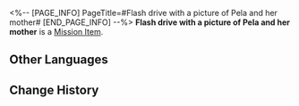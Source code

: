 <%-- [PAGE_INFO]
PageTitle=#Flash drive with a picture of Pela and her mother#
[END_PAGE_INFO] --%>
{{Item Infobox
|id          = 140210
|image       = Item Flash drive with a picture of Pela and her mother.png
|type        = Mission Item
|invCategory = Missions
|rarity      = 3
|effect      = 
|description = A digital data storage component that has been frozen for more than a decade. It looks very primitive.<br />A young girl is being held by someone in the picture, but that someone's face is no longer distinguishable.
}}
{{Description|''"Did you hear about that outstanding outdoors explorer who died 16 years ago? The best explorer out of all Belobog..."''}}
'''Flash drive with a picture of Pela and her mother''' is a [[Mission Item]].

==Other Languages==
{{Other Languages
|en   = Flash drive with a picture of Pela and her mother
|zhs  = 贴有佩拉与母亲合照的软盘
|zht  = 貼有佩拉與母親合照的軟碟
|ja   = ペラと母親の写真が貼られたフロッピーディスク
|ko   = 페라와 어머니가 함께 찍은 사진이 붙어 있는 디스켓
|es   = Disquete con la foto de Pela y su madre
|fr   = Disquette avec une photo de Pela et sa mère
|ru   = Дискета с фотографией Пелы и её матери
|th   = แผ่นดิสก์ที่แปะรูปของ Pela และแม่ของเธอ
|vi   = Chiếc Đĩa Dán Hình Pela Chụp Cùng Mẹ
|de   = Speicherstick mit einem Bild von Pela und ihrer Mutter
|id   = Disket dengan Foto Pela dan Ibunya
|pt   = Componente com uma Foto de Pela e Sua Mãe
}}

==Change History==
{{Change History|2.0}}